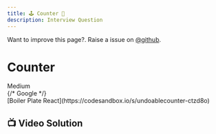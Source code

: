 ```yaml
---
title: 🕹️ Counter 🦔
description: Interview Question
---
```


<Callout>

Want to improve this page?. Raise a issue on [@github](https://github.com/ManishBisht777/frontend-freaks-website).

</Callout>



# Counter
<div className="flex gap-2 mt-4">
    <span className="bg-amber-300 rounded-full px-4 py-1 text-sm font-semibold">Medium</span>
    <div className="flex gap-2 items-center">
        {/* <span className="bg-red-300 rounded-full px-4 py-1 text-sm font-semibold">Google</span> */}
    </div>
</div>

<div className="mt-4 flex gap-4">
<span>[Boiler Plate React](https://codesandbox.io/s/undoablecounter-ctzd8o)</span>
</div>

 ## 📺 Video Solution
<VideoPlayer src="https://www.youtube.com/watch?v=Xr0wxBVLSBs"/>


